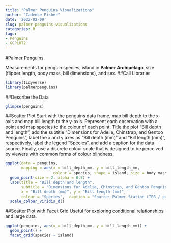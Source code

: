 ```yaml
---
title: "Palmer Penguins Visualizations"
author: "Cadence Fisher"
date: '2022-02-09'
slug: palmer-penguins-visualizations
categories: R
tags:
- Penguins
- GGPLOT2
---
```


#Palmer Penguins

Measurements for penguin species, island in **Palmer Archipelago**, size (flipper length, body mass, bill dimensions), and sex.
##Call Libraries
```r
library(tidyverse)
library(palmerpenguins)
```
##Describe the Data
```r
glimpse(penguins)
```



##Scatter Plot 
Start with the penguins data frame, map bill depth to the x-axis and map bill length to the y-axis. Represent each observation with a point and map species to the colour of each point. Title the plot "Bill depth and length", add the subtitle "Dimensions for Adelie, Chinstrap, and Gentoo Penguins", label the x and y axes as "Bill depth (mm)" and "Bill length (mm)", respectively, label the legend "Species", and add a caption for the data source. Finally, use a discrete colour scale that is designed to be perceived by viewers with common forms of colour blindness.
```r
ggplot(data = penguins, 
       mapping = aes(x = bill_depth_mm, y = bill_length_mm,
                     colour = species, shape = island, size = body_mass_g, alpha = flipper_length_mm)) +
  geom_point(size = 2, alpha = 0.5) +
  labs(title = "Bill depth and length",
       subtitle = "Dimensions for Adelie, Chinstrap, and Gentoo Penguins",
       x = "Bill depth (mm)", y = "Bill length (mm)",
       colour = "Species",  caption = "Source: Palmer Station LTER / palmerpenguins package") +
  scale_colour_viridis_d()
```

##Scatter Plot with Facet Grid
Useful for exploring conditional relationships and large data.
```r
ggplot(penguins, aes(x = bill_depth_mm, y = bill_length_mm)) + 
  geom_point() +
  facet_grid(species ~ island)
```

